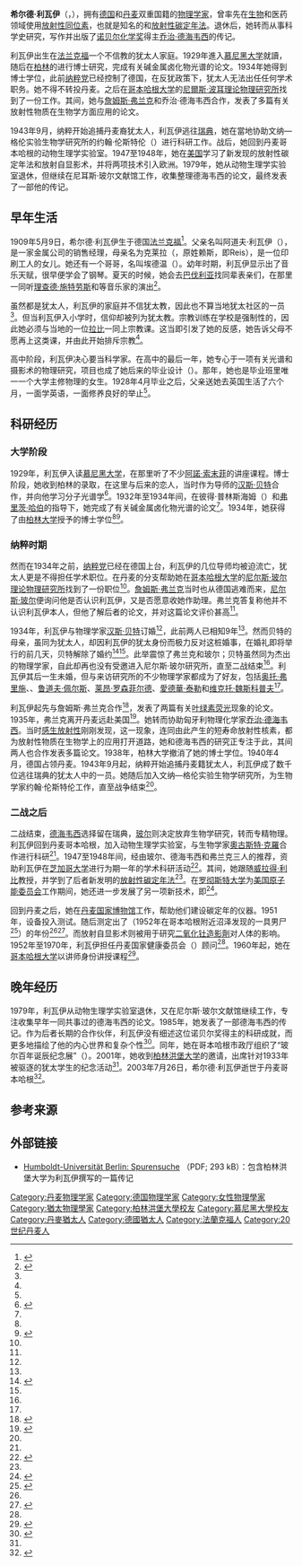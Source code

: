 {{Infobox scientist
|box_width = 
|name              = 希尔德·利瓦伊
|image             = Hilde Levi.jpg
|image_size        = 250px
|caption           = 希尔德·利瓦伊
|birth_date        = {{Birth date|1909|5|9}}
|birth_place       = [[德意志帝國|德意志帝國]][[法兰克福|法兰克福]]
|death_date        = {{death date and age|2003|6|5|1909|5|9}}
|death_place       = {{DEN}}[[哥本哈根|哥本哈根]]
|residence         = {{DEN}}哥本哈根
|citizenship       = 
|nationality       = {{GER}}<br>{{DEN}}
|ethnicity         = <!--Not needed in this case-->
|fields            = [[物理学|物理学]]
|workplaces        = {{Link-en|凯撒·威廉研究所|Kaiser Wilhelm Institute}}（1932–1934）<br/>[[尼爾斯·波耳研究所|尼爾斯·波耳研究所]]（1934–1943）<br/>文纳—格伦实验生物学研究所（{{lang|en|Wenner-Gren Institute for Experimental Biology}}，1943–1945）<br/>动物生理学实验室（{{lang|en|Zoo Physiological Laboratory}}，1945–1979）<br/>尼耳斯·玻尔文献馆（{{lang|en|Niels Bohr Archive}}，1979–2003）
|alma_mater        = [[慕尼黑大学|慕尼黑大学]]<br />[[柏林洪堡大学|柏林大学]]
|doctoral_advisor  = [[汉斯·贝特|汉斯·贝特]]
|academic_advisors = 彼得·普林斯海姆<br/>弗里茨·哈伯
|doctoral_students = 
|known_for         = [[放射性碳定年法|放射性碳定年法]]、{{link-en|放射自显影术|Autoradiography}}
|author_abbrev_bot =
|author_abbrev_zoo =
|influences        =
|influenced        = 
|awards            =
}}

'''希尔德·利瓦伊'''（{{lang-de|Hilde Levi}}，{{bd|1909年|5月9日|2003年|7月26日}}），拥有[[德国|德国]]和[[丹麦|丹麦]]双重国籍的[[物理学家|物理学家]]，曾率先在[[生物|生物]]和医药领域使用[[放射性同位素|放射性同位素]]，也就是知名的{{link-en|放射自显影术|Autoradiography}}和[[放射性碳定年法|放射性碳定年法]]。退休后，她转而从事科学史研究，写作并出版了[[诺贝尔化学奖|诺贝尔化学奖]]得主[[乔治·德海韦西|乔治·德海韦西]]的传记。 

利瓦伊出生在[[法兰克福|法兰克福]]一个不信教的犹太人家庭。1929年進入[[慕尼黑大学|慕尼黑大学]]就讀，随后在[[柏林|柏林]]的{{Link-en|凯撒·威廉研究所|Kaiser Wilhelm Institute}}进行博士研究，完成有关碱金属卤化物光谱的论文。1934年她得到博士学位，此前[[纳粹党|纳粹党]]已经控制了德国，在反犹政策下，犹太人无法出任任何学术职务。她不得不转投丹麦。之后在[[哥本哈根大学|哥本哈根大学]]的[[尼爾斯·波耳研究所|尼爾斯·波耳理论物理研究所]]找到了一份工作。其间，她与[[詹姆斯·弗兰克|詹姆斯·弗兰克]]和乔治·德海韦西合作，发表了多篇有关放射性物质在生物学方面应用的论文。

1943年9月，纳粹开始追捕丹麦裔犹太人，利瓦伊逃往[[瑞典|瑞典]]，她在當地协助文纳—格伦实验生物学研究所的约翰·伦斯特伦（{{lang|en|John Runnström}}）进行科研工作。战后，她回到丹麦哥本哈根的动物生理学实验室。1947至1948年，她在[[美国|美国]]学习了新发现的放射性碳定年法和放射自显影术，并将两项技术引入欧洲。1979年，她从动物生理学实验室退休，但继续在尼耳斯·玻尔文献馆工作，收集整理德海韦西的论文，最终发表了一部他的传记。

== 早年生活 ==
1909年5月9日，希尔德·利瓦伊生于德国[[法兰克福|法兰克福]]<ref name="jwa">{{cite web |first=Annette B. |last=Vogt |year=2005 |accessdate=2014-07-24 |title=Hilde Levi |publisher=Jewish Women's Archive |url=http://jwa.org/encyclopedia/article/levi-hilde |language=en |archive-date=2016-03-04 |archive-url=https://web.archive.org/web/20160304051941/http://jwa.org/encyclopedia/article/levi-hilde |dead-url=no }}</ref>。父亲名叫阿道夫·利瓦伊（{{lang|en|Adolf Levi}}），是一家金属公司的销售经理，母亲名为克莱拉（{{lang|en|Clara}}，原姓赖斯，即Reis），是一位印刷工人的女儿。她还有一个哥哥，名叫埃德温（{{lang|en|Edwin}}）。幼年时期，利瓦伊显示出了音乐天赋，很早便学会了钢琴。夏天的时候，她会去[[巴伐利亚|巴伐利亚]]找同辈表亲们，在那里一同听[[理查德·施特劳斯|理查德·施特劳斯]]和{{link-en|伊丽莎白·舒曼|Elisabeth Schumann}}等音乐家的演出<ref name="Sch">{{cite book |last=Schweber |first=Silvan S. |title=Nuclear Forces: The Making of the Physicist Hans Bethe |url=https://archive.org/details/nuclearforcesmak0000schw |publisher=Harvard University Press |location=Cambridge, Massachusetts |year=2012 |oclc=758383322 |isbn=0-674-06587-5 |ref=harv|language=en }}</ref>{{rp|267}}。

虽然都是犹太人，利瓦伊的家庭并不信犹太教，因此也不算当地犹太社区的一员<ref name="Sch"/>{{rp|267}}。但当利瓦伊入小学时，信仰却被列为犹太教。宗教训练在学校是强制性的，因此她必须与当地的一位[[拉比|拉比]]一同上宗教课。这当即引发了她的反感，她告诉父母不愿再上这类课，并由此开始排斥宗教<ref name="Sch"/>{{rp|269}}。

高中阶段，利瓦伊决心要当科学家。在高中的最后一年，她专心于一项有关光谱和摄影术的物理研究，项目也成了她后来的毕业设计（{{lang|de|''Oberreal Abiturium''}}）。那年，她也是毕业班里唯一一个大学主修物理的女生。1928年4月毕业之后，父亲送她去英国生活了六个月，一面学英语，一面修养良好的举止<ref name="Sch"/>{{rp|271}}。

== 科研经历 ==
=== 大学阶段 ===
1929年，利瓦伊入读[[慕尼黑大学|慕尼黑大学]]，在那里听了不少[[阿諾·索末菲|阿諾·索末菲]]的讲座课程。博士阶段，她收到柏林{{Link-en|凯撒·威廉物理化学和电化学研究所| Kaiser Wilhelm Institute for Physical Chemistry and Electrochemistry}}的录取，在这里与后来的恋人，当时作为导师的[[汉斯·贝特|汉斯·贝特]]合作，并向他学习分子光谱学<ref name="oral">{{cite web|title=Interview of Hilde Levi by Charles Weiner on October 28, 1971|url=http://www.aip.org/history/ohilist/5038.html|language=en|publisher=Niels Bohr Library & Archives, American Institute of Physics|accessdate=2014-07-26|archive-date=2015-01-12|archive-url=https://web.archive.org/web/20150112063116/http://www.aip.org/history/ohilist/5038.html|dead-url=no}}</ref>。1932年至1934年间，在彼得·普林斯海姆（{{lang|en|Peter Pringsheim}}）和[[弗里茨·哈伯|弗里茨·哈伯]]的指导下，她完成了有关碱金属卤化物光谱的论文<ref name="jwa"/>。1934年，她获得了由[[柏林洪堡大学|柏林大学]]授予的博士学位<ref name="Sch"/>{{rp|271-5}}<ref>{{cite book|author=Marilyn Bailey Ogilvie, Joy Dorothy Harve|title=The Biographical Dictionary of Women in Science: L-Z|year=2000|publisher=Taylor & Francis|isbn=9780415920384|language=en|url=http://books.google.co.jp/books?id=LTSYePZvSXYC&dq=hilde+levi+university+of+munich&source=gbs_navlinks_s|access-date=2014-08-02|archive-date=2014-08-08|archive-url=https://web.archive.org/web/20140808053718/http://books.google.co.jp/books?id=LTSYePZvSXYC&dq=hilde+levi+university+of+munich&source=gbs_navlinks_s|dead-url=no}}</ref>{{rp|779}}。

=== 纳粹时期 ===
然而在1934年之前，[[纳粹党|纳粹党]]已经在德国上台，利瓦伊的几位导师均被迫流亡，犹太人更是不得担任学术职位。{{link-en|国际大学妇女联合会|International Federation of University Women}}在丹麦的分支帮助她在[[哥本哈根大学|哥本哈根大学]]的[[尼尔斯·玻尔研究所|尼尔斯·玻尔理论物理研究所]]找到了一份职位<ref name="jwa"/>。[[詹姆斯·弗兰克|詹姆斯·弗兰克]]当时也从德国逃难而来，[[尼尔斯·玻尔|尼尔斯·玻尔]]便询问他是否认识利瓦伊，又是否愿意收她作助理。弗兰克答复称他并不认识利瓦伊本人，但他了解后者的论文，并对这篇论文评价甚高<ref name="Sch"/>{{rp|276}}。

1934年，利瓦伊与物理学家[[汉斯·贝特|汉斯·贝特]]订婚<ref name="Sch"/>{{rp|266}}，此前两人已相知9年<ref name="Sch"/>{{rp|70-5}}。然而贝特的母亲，虽同为犹太人，却因利瓦伊的犹太身份而极力反对这桩婚事，在婚礼即将举行的前几天，贝特解除了婚约<ref>{{cite journal|author=Frank Close|title=Physics: A shining life|journal=Nature|issue=486|doi=10.1038/486468a|language=en|url=http://www.nature.com/nature/journal/v486/n7404/full/486468a.html?WT.ec_id=NATURE-20120628|accessdate=2014-07-27|date=2012年6月}}</ref><ref name="Sch"/>{{rp|275}}。此举震惊了弗兰克和玻尔；贝特虽然同为杰出的物理学家，自此却再也没有受邀进入尼尔斯·玻尔研究所，直至二战结束<ref name="Sch"/>{{rp|279}}。利瓦伊其后一生未婚，但与来访研究所的不少物理学家都成为了好友，包括[[奥托·弗里施|奥托·弗里施]]、{{Link-en|乔治·普拉切克|Georg Placzek}}、[[鲁道夫·佩尔斯|鲁道夫·佩尔斯]]、[[莱昂·罗森菲尔德|莱昂·罗森菲尔德]]、[[愛德華·泰勒|愛德華·泰勒]]和[[维克托·魏斯科普夫|维克托·魏斯科普夫]]<ref name="Sch"/>{{rp|276}}。

利瓦伊起先与詹姆斯·弗兰克合作<ref>{{cite book|author=Jost Lemmerich|title=Science and Conscience: The Life of James Franck|year=2011|publisher=Stanford University Press|language=en|isbn=9780804763103|pages=211|url=http://books.google.co.jp/books?id=PrWfzLwLHPYC&pg=PR17&lpg=PR17&dq=Humboldt+University+of+Berlin+hilde+levi&source=bl&ots=EvKfhiruok&sig=w34eCl1GhhlYpVeXUag7dzD2G-8&hl=en&sa=X&ei=q3bTU5-rM4KzuAShuIKgAw&ved=0CD8Q6AEwBA#v=onepage&q=hilde%20levi&f=false}}</ref>，发表了两篇有关[[叶绿素|叶绿素]][[荧光|荧光]]现象的论文。1935年，弗兰克离开丹麦远赴美国<ref>{{cite book |last=Pais |first=Abraham|year=1991 |title=Niels Bohr's Times, In Physics, Philosophy and Polity |location=Oxford |publisher=Clarendon Press |isbn=978-0-19-852049-8|language=en|pages=386 }}</ref>。她转而协助匈牙利物理化学家[[乔治·德海韦西|乔治·德海韦西]]。当时[[感生放射性|感生放射性]]刚刚发现，这一现象，连同由此产生的短寿命放射性核素，都为放射性物质在生物学上的应用打开道路，她和德海韦西的研究正专注于此，其间两人也合作发表多篇论文。1938年，柏林大学撤消了她的博士学位。1940年4月，德国占领丹麦。1943年9月起，纳粹开始追捕丹麦籍犹太人，利瓦伊成了数千位逃往瑞典的犹太人中的一员。她随后加入文纳—格伦实验生物学研究所，为生物学家约翰·伦斯特伦工作，直至战争结束<ref name="jwa"/>。

=== 二战之后 ===
二战结束，[[乔治·德海韦西|德海韦西]]选择留在瑞典，[[尼尔斯·玻尔|玻尔]]则决定放弃生物学研究，转而专精物理。利瓦伊回到丹麦哥本哈根，加入动物生理学实验室，与生物学家[[奧古斯特·克羅|奧古斯特·克羅]]合作进行科研<ref name="jwa"/>。1947至1948年间，经由玻尔、德海韦西和弗兰克三人的推荐，{{le|美国大学妇女联合会|American Association of University Women}}资助利瓦伊在[[芝加哥大学|芝加哥大学]]进行为期一年的学术科研活动<ref>{{cite web|author=Justine Rothbart|title=From Nazi-Occupied Denmark to the Labs of 4 Nobel Laureates|url=http://www.aauw.org/2014/01/08/hilde-levi/|language=en|publisher=AAUW|accessdate=2014-07-26|archive-url=https://web.archive.org/web/20140917021022/http://www.aauw.org/2014/01/08/hilde-levi/|archive-date=2014-09-17|dead-url=yes}}</ref>。其间，她跟随[[威拉得·利比|威拉得·利比]]教授，并学到了后者新发明的[[放射性碳定年法|放射性碳定年法]]<ref name="Sch"/>{{rp|277}}。在[[罗彻斯特大学|罗彻斯特大学]]为[[美国原子能委员会|美国原子能委员会]]工作期间，她还进一步发展了另一项新技术，即{{le|放射自显影术|autoradiography}}<ref>{{cite journal |journal=[[Science_(journal)|Science]] |first=Hilde |last=Levi |first2=George A. |last2=Boyd |title=Carbon 14 Beta Track Autoradiography |date=1950-01-20 |volume=111 |issue=2873 |pages=58–59 |jstor=1677104 |bibcode = 1950Sci...111...58B |doi = 10.1126/science.111.2873.58|language=en }}</ref>。

回到丹麦之后，她在[[丹麦国家博物馆|丹麦国家博物馆]]工作，帮助他们建设碳定年的仪器。1951年，设备投入测试。随后测定出了{{le|格劳巴勒人|Grauballe Man}}（1952年在哥本哈根附近沼泽发现的一具男尸<ref>{{cite journal|author=Karen E. Lange|title=Tales from the Bog|journal=National Geographic|url=http://ngm.nationalgeographic.com/2007/09/bog-bodies/bog-bodies-text/2|language=en|accessdate=2014-08-01|date=2007年9月|archive-date=2018-01-08|archive-url=https://web.archive.org/web/20180108143605/http://ngm.nationalgeographic.com/2007/09/bog-bodies/bog-bodies-text/2|dead-url=no}}</ref>）的年份<ref name="jwa"/><ref name="obit">{{cite web|first=Finn |last=Aaserud |date=2003-08 |accessdate=2014-07-26 |url=http://www.nba.nbi.dk/hilde.html |language=en |title=Hilde Levi: Obituary August 2003 |publisher=Niels Bohr Archive |deadurl=yes |archiveurl=https://web.archive.org/web/20040428094829/http://www.nba.nbi.dk/hilde.html |archivedate=2004-04-28 }}</ref>。而放射自显影术则被{{le|芬森实验室|Finsen Laboratory}}用于研究[[二氧化钍|二氧化钍]][[造影劑|造影劑]]对人体的影响。1952年至1970年，利瓦伊担任丹麦国家健康委员会（{{lang|en|Danish National Board of Health}}）顾问<ref name="jwa"/>。1960年起，她在[[哥本哈根大学|哥本哈根大学]]以讲师身份讲授课程<ref>{{cite book|author=Reinhard Rürup, Michael Schüring|title=Schicksale und Karrieren: Gedenkbuch für die von den Nationalsozialisten aus der Kaiser-Wilhelm-Gesellschaft vertriebenen Forscherinnen und Forscher|year=2008|publisher=Wallstein Verlag|isbn=9783892447979|pages=257|language=de|url=http://books.google.co.jp/books?id=L7ZFJAS-xlkC&dq=Schicksale+und+Karrieren:+Gedenkbuch+f%C3%BCr+die+von+den+Nationalsozialisten+aus+der+Kaiser+Wilhelm+Gesellschaft+vertriebenen+Forscherinnen+und+Forscher.&source=gbs_navlinks_s}}</ref>。

== 晚年经历 ==
1979年，利瓦伊从动物生理学实验室退休，又在尼尔斯·玻尔文献馆继续工作，专注收集早年一同共事过的德海韦西的论文。1985年，她发表了一部德海韦西的传记。作为后者长期的合作伙伴，利瓦伊没有细述这位诺贝尔奖得主的科研成就，而更多地描绘了他的内心世界和复杂个性<ref>{{cite journal|author=Lily E. Kay|title=George de Hevesy. Life and Work by Hilde Levi|journal=History and Philosophy of the Life Sciences|year=1988|volume=10|issue=2|pages=390-392|language=en|url=http://www.jstor.org/stable/23328913|access-date=2014-07-27|archive-date=2021-11-24|archive-url=https://web.archive.org/web/20211124220951/https://www.jstor.org/stable/23328913|dead-url=no}}</ref>。同年，她在哥本哈根市政厅组织了“玻尔百年诞辰纪念展”（{{lang|en|Niels Bohr Centennial Exhibition}}）。2001年，她收到[[柏林洪堡大学|柏林洪堡大学]]的邀请，出席针对1933年被驱逐的犹太学生的纪念活动<ref name="jwa"/>。2003年7月26日，希尔德·利瓦伊逝世于丹麦哥本哈根<ref>{{cite web|title=„Ich hatte so furchtbare Angst vor dem Examen“|url=http://www.hu-berlin.de/ueberblick/geschichte/juedische-studierende/biographien/hilde-levi|language=de|accessdate=2014-07-26|archive-date=2014-08-12|archive-url=https://web.archive.org/web/20140812175548/http://www.hu-berlin.de/ueberblick/geschichte/juedische-studierende/biographien/hilde-levi|dead-url=no}}</ref>。

== 参考来源 ==
{{reflist|2}}

==外部链接==
* [http://www.hu-berlin.de/pr/medien/publikationen/pdf/spurensuche.pdf Humboldt-Universität Berlin: Spurensuche] {{Wayback|url=http://www.hu-berlin.de/pr/medien/publikationen/pdf/spurensuche.pdf |date=20140813005323 }} （PDF; 293 kB）：包含柏林洪堡大学为利瓦伊撰写的一篇传记{{de}}

{{Subject bar
| portal1=第二次世界大战
| portal2=生物
| portal3=物理
| portal4=人物
}}

{{DEFAULTSORT:Levi, Hilde}}
[[Category:丹麦物理学家|Category:丹麦物理学家]]
[[Category:德国物理学家|Category:德国物理学家]]
[[Category:女性物理學家|Category:女性物理學家]]
[[Category:猶太物理學家|Category:猶太物理學家]]
[[Category:柏林洪堡大學校友|Category:柏林洪堡大學校友]]
[[Category:慕尼黑大學校友|Category:慕尼黑大學校友]]
[[Category:丹麥猶太人|Category:丹麥猶太人]]
[[Category:德國猶太人|Category:德國猶太人]]
[[Category:法蘭克福人|Category:法蘭克福人]]
[[Category:20世纪丹麦人|Category:20世纪丹麦人]]
{{Good article}}